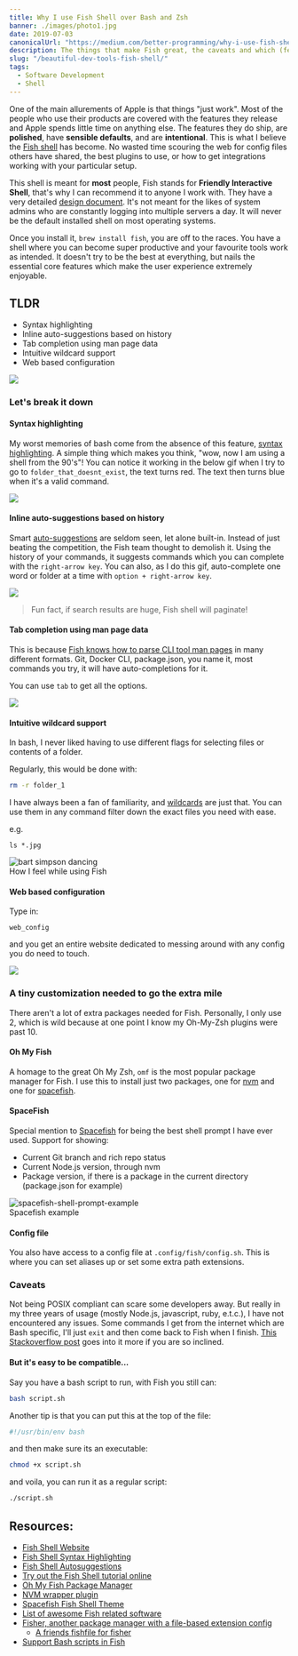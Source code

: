 ```yaml
---
title: Why I use Fish Shell over Bash and Zsh
banner: ./images/photo1.jpg
date: 2019-07-03
canonicalUrl: "https://medium.com/better-programming/why-i-use-fish-shell-over-bash-and-zsh-407d23293839"
description: The things that make Fish great, the caveats and which (few) plugins you need to complete the experience.
slug: "/beautiful-dev-tools-fish-shell/"
tags:
  - Software Development
  - Shell
---
```


One of the main allurements of Apple is that things "just work". Most of the people who use their products are covered with the features they release and Apple spends little time on anything else. The features they do ship, are **polished**, have **sensible defaults**, and are **intentional**. This is what I believe the [Fish shell](https://fishshell.com) has become. No wasted time scouring the web for config files others have shared, the best plugins to use, or how to get integrations working with your particular setup.

This shell is meant for **most** people, Fish stands for **Friendly Interactive Shell**, that's why I can recommend it to anyone I work with. They have a very detailed [design document](https://fishshell.com/docs/current/design.html). It's not meant for the likes of system admins who are constantly logging into multiple servers a day. It will never be the default installed shell on most operating systems.

Once you install it, `brew install fish`, you are off to the races. You have a shell where you can become super productive and your favourite tools work as intended. It doesn't try to be the best at everything, but nails the essential core features which make the user experience extremely enjoyable.

## TLDR

- Syntax highlighting
- Inline auto-suggestions based on history
- Tab completion using man page data
- Intuitive wildcard support
- Web based configuration

![](https://res.cloudinary.com/dscgr6mcw/image/upload/v1579011626/fish-post/giphy_3.gif)

### Let's break it down

#### Syntax highlighting

My worst memories of bash come from the absence of this feature, [syntax highlighting](https://fishshell.com/docs/current/tutorial.html#tut_syntax_highlighting). A simple thing which makes you think, "wow, now I am using a shell from the 90's"! You can notice it working in the below gif when I try to go to `folder_that_doesnt_exist`, the text turns red. The text then turns blue when it's a valid command.

![](https://res.cloudinary.com/dscgr6mcw/image/upload/v1565390429/fish-post/2019-08-09_18.40.08.gif)

#### Inline auto-suggestions based on history

Smart [auto-suggestions](https://fishshell.com/docs/current/index.html#autosuggestions) are seldom seen, let alone built-in. Instead of just beating the competition, the Fish team thought to demolish it. Using the history of your commands, it suggests commands which you can complete with the `right-arrow key`. You can also, as I do this gif, auto-complete one word or folder at a time with `option + right-arrow key`.

![](https://res.cloudinary.com/dscgr6mcw/image/upload/v1565390672/fish-post/2019-08-09_18.44.14.gif)

> Fun fact, if search results are huge, Fish shell will paginate!

#### Tab completion using man page data

This is because [Fish knows how to parse CLI tool man pages](https://fishshell.com/docs/current/index.html#completion) in many different formats. Git, Docker CLI, package.json, you name it, most commands you try, it will have auto-completions for it.

You can use `tab` to get all the options.

![](https://res.cloudinary.com/dscgr6mcw/image/upload/v1565390833/fish-post/2019-08-09_18.46.53.gif)

#### Intuitive wildcard support

In bash, I never liked having to use different flags for selecting files or contents of a folder.

Regularly, this would be done with:

```bash
rm -r folder_1
```

I have always been a fan of familiarity, and [wildcards](https://fishshell.com/docs/current/tutorial.html#tut_wildcards) are just that. You can use them in any command filter down the exact files you need with ease.

e.g.

```
ls *.jpg
```

<div class="Image__Medium">
  <img
    src="https://res.cloudinary.com/dscgr6mcw/image/upload/v1565392191/fish-post/giphy_1.gif"
    alt="bart simpson dancing"
  />
  <figcaption>How I feel while using Fish</figcaption>
</div>

#### Web based configuration

Type in:

```
web_config
```

and you get an entire website dedicated to messing around with any config you do need to touch.

![](https://res.cloudinary.com/dscgr6mcw/image/upload/v1565391525/fish-post/Screenshot_at_Aug_09_18-58-33.png)

### A tiny customization needed to go the extra mile

There aren't a lot of extra packages needed for Fish. Personally, I only use 2, which is wild because at one point I know my Oh-My-Zsh plugins were past 10.

#### Oh My Fish

A homage to the great Oh My Zsh, `omf` is the most popular package manager for Fish. I use this to install just two packages, one for [nvm](https://github.com/derekstavis/plugin-nvm) and one for [spacefish](https://github.com/matchai/spacefish/).

#### SpaceFish

Special mention to [Spacefish](https://github.com/matchai/spacefish/) for being the best shell prompt I have ever used. Support for showing:

- Current Git branch and rich repo status
- Current Node.js version, through nvm
- Package version, if there is a package in the current directory (package.json for example)

<div class="Image__Small">
  <img
    src="https://res.cloudinary.com/dscgr6mcw/image/upload/v1565391692/fish-post/spacefish_example.png"
    alt="spacefish-shell-prompt-example"
  />
  <figcaption>Spacefish example</figcaption>
</div>

#### Config file

You also have access to a config file at `.config/fish/config.sh`. This is where you can set aliases up or set some extra path extensions.

### Caveats

Not being POSIX compliant can scare some developers away. But really in my three years of usage (mostly Node.js, javascript, ruby, e.t.c.), I have not encountered any issues. Some commands I get from the internet which are Bash specific, I'll just `exit` and then come back to Fish when I finish. [This Stackoverflow post](https://stackoverflow.com/questions/48732986/why-how-fish-does-not-support-posix) goes into it more if you are so inclined.

#### But it's easy to be compatible...

Say you have a bash script to run, with Fish you still can:

```bash
bash script.sh
```

Another tip is that you can put this at the top of the file:

```bash
#!/usr/bin/env bash
```

and then make sure its an executable:

```bash
chmod +x script.sh
```

and voila, you can run it as a regular script:

```bash
./script.sh
```

## Resources:

- [Fish Shell Website](https://fishshell.com/)
- [Fish Shell Syntax Highlighting](https://fishshell.com/docs/current/tutorial.html#tut_syntax_highlighting)
- [Fish Shell Autosuggestions](https://fishshell.com/docs/current/index.html#autosuggestions)
- [Try out the Fish Shell tutorial online](https://rootnroll.com/d/fish-shell/)
- [Oh My Fish Package Manager](https://github.com/oh-my-fish/oh-my-fish)
- [NVM wrapper plugin](https://github.com/derekstavis/plugin-nvm)
- [Spacefish Fish Shell Theme](https://github.com/matchai/spacefish/)
- [List of awesome Fish related software](https://github.com/jorgebucaran/awesome-fish)
- [Fisher, another package manager with a file-based extension config](https://github.com/jorgebucaran/fisher)
  - [A friends fishfile for fisher](https://github.com/elliottsj/dotfiles/blob/master/common/.config/fish/fishfilehttps://github.com/elliottsj/dotfiles/blob/master/common/.config/fish/fishfile)
- [Support Bash scripts in Fish](https://github.com/edc/bass)
